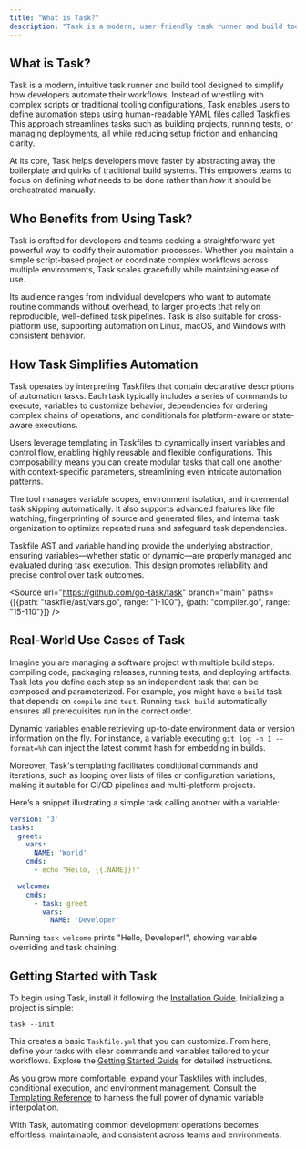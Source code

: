 ```yaml
---
title: "What is Task?"
description: "Task is a modern, user-friendly task runner and build tool designed to be simpler and easier than traditional tools like GNU Make. By using human-readable YAML files (Taskfiles), it enables developers to automate build, test, and project automation tasks with minimal friction."
---
```


## What is Task?

Task is a modern, intuitive task runner and build tool designed to simplify how developers automate their workflows. Instead of wrestling with complex scripts or traditional tooling configurations, Task enables users to define automation steps using human-readable YAML files called Taskfiles. This approach streamlines tasks such as building projects, running tests, or managing deployments, all while reducing setup friction and enhancing clarity.

At its core, Task helps developers move faster by abstracting away the boilerplate and quirks of traditional build systems. This empowers teams to focus on defining *what* needs to be done rather than *how* it should be orchestrated manually.

## Who Benefits from Using Task?

Task is crafted for developers and teams seeking a straightforward yet powerful way to codify their automation processes. Whether you maintain a simple script-based project or coordinate complex workflows across multiple environments, Task scales gracefully while maintaining ease of use.

Its audience ranges from individual developers who want to automate routine commands without overhead, to larger projects that rely on reproducible, well-defined task pipelines. Task is also suitable for cross-platform use, supporting automation on Linux, macOS, and Windows with consistent behavior.

## How Task Simplifies Automation

Task operates by interpreting Taskfiles that contain declarative descriptions of automation tasks. Each task typically includes a series of commands to execute, variables to customize behavior, dependencies for ordering complex chains of operations, and conditionals for platform-aware or state-aware executions.

Users leverage templating in Taskfiles to dynamically insert variables and control flow, enabling highly reusable and flexible configurations. This composability means you can create modular tasks that call one another with context-specific parameters, streamlining even intricate automation patterns.

The tool manages variable scopes, environment isolation, and incremental task skipping automatically. It also supports advanced features like file watching, fingerprinting of source and generated files, and internal task organization to optimize repeated runs and safeguard task dependencies.

Taskfile AST and variable handling provide the underlying abstraction, ensuring variables—whether static or dynamic—are properly managed and evaluated during task execution. This design promotes reliability and precise control over task outcomes.

<Source url="https://github.com/go-task/task" branch="main" paths={[{path: "taskfile/ast/vars.go", range: "1-100"}, {path: "compiler.go", range: "15-110"}]} />

## Real-World Use Cases of Task

Imagine you are managing a software project with multiple build steps: compiling code, packaging releases, running tests, and deploying artifacts. Task lets you define each step as an independent task that can be composed and parameterized. For example, you might have a `build` task that depends on `compile` and `test`. Running `task build` automatically ensures all prerequisites run in the correct order.

Dynamic variables enable retrieving up-to-date environment data or version information on the fly. For instance, a variable executing `git log -n 1 --format=%h` can inject the latest commit hash for embedding in builds.

Moreover, Task's templating facilitates conditional commands and iterations, such as looping over lists of files or configuration variations, making it suitable for CI/CD pipelines and multi-platform projects.

Here’s a snippet illustrating a simple task calling another with a variable:

```yaml
version: '3'
tasks:
  greet:
    vars:
      NAME: 'World'
    cmds:
      - echo "Hello, {{.NAME}}!"

  welcome:
    cmds:
      - task: greet
        vars:
          NAME: 'Developer'
```

Running `task welcome` prints "Hello, Developer!", showing variable overriding and task chaining.

## Getting Started with Task

To begin using Task, install it following the [Installation Guide](/getting-started/onboarding-essentials/prerequisites-installation). Initializing a project is simple:

```shell
task --init
```

This creates a basic `Taskfile.yml` that you can customize. From here, define your tasks with clear commands and variables tailored to your workflows. Explore the [Getting Started Guide](/getting-started/onboarding-essentials/initial-configuration-setup) for detailed instructions.

As you grow more comfortable, expand your Taskfiles with includes, conditional execution, and environment management. Consult the [Templating Reference](/reference/templating) to harness the full power of dynamic variable interpolation.

With Task, automating common development operations becomes effortless, maintainable, and consistent across teams and environments.